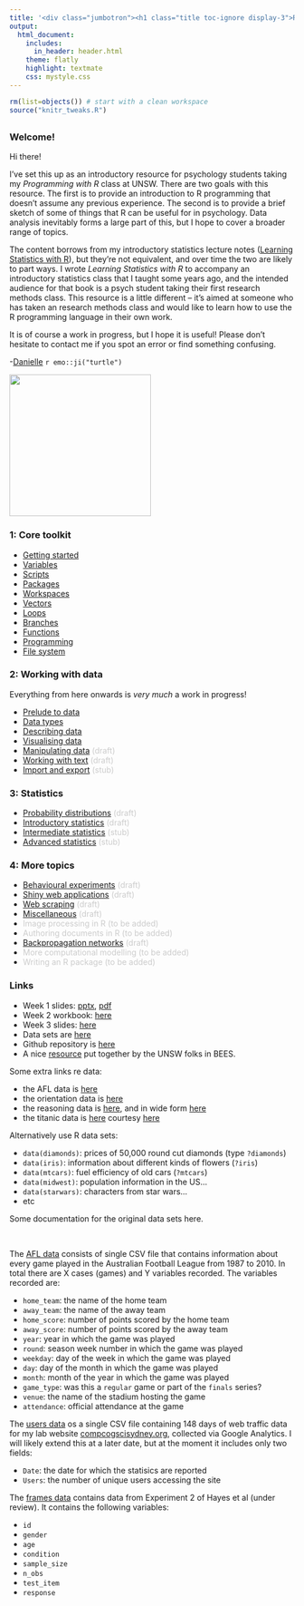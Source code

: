 ```yaml
---
title: '<div class="jumbotron"><h1 class="title toc-ignore display-3">R for Psychological Science</h1><p class="lead">An introductory resource</p></div>'
output:
  html_document:
    includes:
      in_header: header.html
    theme: flatly
    highlight: textmate
    css: mystyle.css
---
```


```r
rm(list=objects()) # start with a clean workspace
source("knitr_tweaks.R")
```

## {.tabset}

### Welcome!

Hi there!

I've set this up as an introductory resource for psychology students taking my *Programming with R* class at UNSW. There are two goals with this resource. The first is to provide an introduction to R programming that doesn't assume any previous experience. The second is to provide a brief sketch of some of things that R can be useful for in psychology. Data analysis inevitably forms a large part of this, but I hope to cover a broader range of topics.

The content borrows from my introductory statistics lecture notes ([Learning Statistics with R](https://compcogscisydney.org/learning-statistics-with-r/)), but they're not equivalent, and over time the two are likely to part ways. I wrote *Learning Statistics with R* to accompany an introductory statistics class that I taught some years ago, and the intended audience for that book is a psych student taking their first research methods class. This resource is a little different -- it's aimed at someone who has taken an research methods class and would like to learn how to use the R programming language in their own work.

It is of course a work in progress, but I hope it is useful! Please don't hesitate to contact me if you spot an error or find something confusing.

-[Danielle](d.navarro@unsw.edu.au) `r emo::ji("turtle")`

<img src="./img/splash_turtle2.png" width=250px>


### 1: Core toolkit

- [Getting started](./getting-started.html)
- [Variables](./variables.html)
- [Scripts](./scripts.html)
- [Packages](./packages.html)
- [Workspaces](./workspaces.html)
- [Vectors](./vectors.html)
- [Loops](./loops.html) 
- [Branches](./branches.html)
- [Functions](./functions.html)
- [Programming](./programming.html)
- [File system](./file-system.html)


### 2: Working with data

Everything from here onwards is *very much* a work in progress!

- [Prelude to data](./prelude-to-data.html)
- [Data types](./data-types.html)
- [Describing data](./describing-data.html)
- [Visualising data](./visualising-data.html)
- [Manipulating data](./manipulating-data.html) <span style="color:#cccccc">(draft)</span>
- [Working with text](./working-with-text.html) <span style="color:#cccccc">(draft)</span>
- [Import and export](./import-export.html) <span style="color:#cccccc">(stub)</span>

### 3: Statistics

- [Probability distributions](./probability.html) <span style="color:#cccccc">(draft)</span>
- [Introductory statistics](./introductory-statistics.html) <span style="color:#cccccc">(draft)</span><!-- add Bayes factor -->
- [Intermediate statistics](./intermediate-statistics.html) <span style="color:#cccccc">(stub)</span>
- [Advanced statistics](./advanced-statistics.html) <span style="color:#cccccc">(stub)</span>

### 4: More topics

- [Behavioural experiments](./experiments.html) <span style="color:#cccccc">(draft)</span>
- [Shiny web applications](./shiny.html) <span style="color:#cccccc">(draft)</span>
- [Web scraping](./web-scraping.html) <span style="color:#cccccc">(draft)</span>
- [Miscellaneous](./xx-miscellaneous.html) <span style="color:#cccccc">(draft)</span>
- <span style="color:#cccccc">Image processing in R (to be added)</span> <!-- imager -->
- <span style="color:#cccccc">Authoring documents in R (to be added)</span> <!-- markdown, blogdown, papaja -->
- [Backpropagation networks](./backprop.html) <span style="color:#cccccc">(draft)</span> 
- <span style="color:#cccccc">More computational modelling (to be added)</span> <!-- Rescorla-Wagner, GCM -->
- <span style="color:#cccccc">Writing an R package (to be added)</span> <!-- very simple guide -->


### Links

- Week 1 slides: [pptx](./docs/overview.pptx), [pdf](./docs/overview.pdf)
- Week 2 workbook: [here](./lesson2.html)
- Week 3 slides: [here](https://slides.com/djnavarro/psyc-3361-workshop-3/)
- Data sets are [here](./docs/data.zip)
- Github repository is [here](https://github.com/djnavarro/psyr)
- A nice [resource](http://environmentalcomputing.net/) put together by the UNSW folks in BEES.

Some extra links re data:

- the AFL data is [here](./data/afl.csv)
- the orientation data is [here](./data/orientation.csv)
- the reasoning data is [here](./data/frames_ex2.csv), and in wide form [here](./data/frames_ex2_wide.csv)
- the titanic data is [here](./data/titanic3.csv) courtesy [here](biostat.mc.vanderbilt.edu/wiki/pub/Main/DataSets/titanic3.xls)

Alternatively use R data sets:

- `data(diamonds)`: prices of 50,000 round cut diamonds (type `?diamonds`)
- `data(iris)`: information about different kinds of flowers (`?iris`)
- `data(mtcars)`: fuel efficiency of old cars (`?mtcars`)
- `data(midwest)`: population information in the US... 
- `data(starwars)`: characters from star wars...
- etc

Some documentation for the original data sets here.

<br>

The [AFL data](./data/afl.csv) consists of single CSV file that contains information about every game played in the Australian Football League from 1987 to 2010. In total there are X cases (games) and Y variables recorded. The variables recorded are:

- `home_team`: the name of the home team
- `away_team`: the name of the away team
- `home_score`: number of points scored by the home team
- `away_score`: number of points scored by the away team
- `year`: year in which the game was played
- `round`: season week number in which the game was played
- `weekday`: day of the week in which the game was played
- `day`: day of the month in which the game was played
- `month`: month of the year in which the game was played
- `game_type`: was this a `regular` game or part of the `finals` series?
- `venue`: the name of the stadium hosting the game
- `attendance`: official attendance at the game

The [users data](./data/users.csv) os a single CSV file containing 148 days of web traffic data for my lab website [compcogscisydney.org](compcogscisydney.org), collected via Google Analytics. I will likely extend this at a later date, but at the moment it includes only two fields:

- `Date`: the date for which the statisics are reported
- `Users`: the number of unique users accessing the site

The [frames data](./data/frames_ex2.csv) contains data from Experiment 2 of Hayes et al (under review). It contains the following variables:

- `id`
- `gender`
- `age`
- `condition`
- `sample_size`
- `n_obs`
- `test_item`
- `response`


<!--
## Topics I want to add

- Cognitive modelling
- Basic text processing & regular expressions
- Fancier statistics
- Bayesian data analysis (rstanarm, shinystan, bayesfactor)
- RMarkdown, knitr & pandoc (& jupyter notebooks)
- Prettiness with [htmlwidgets](http://www.htmlwidgets.org/index.html)
- Archiving code with github, osf (& codeocean)
- Source code for this site: https://github.com/djnavarro/psyr

- Exercises: programming with turtles ([part1](./docs/turtle1.html), [part2](./docs/turtle2.html))
- Week 1 slides are posted [here](./docs/overview.pdf)
- Week 2 notebook is posted [here](./docs/lesson2.nb.html) with output version [here](./docs/lesson2.html) 

-->


